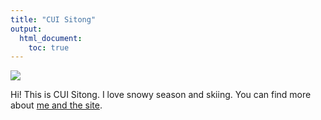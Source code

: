 ```yaml
---
title: "CUI Sitong"
output: 
  html_document:
    toc: true
---
```


![](./image/snow.jpg)

Hi! This is CUI Sitong. I love snowy season and skiing. You can find more about [me and the site](about.html).








